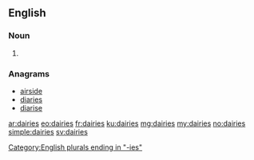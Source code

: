 ==English==

===Noun===
{{head|en|plural}}

# {{plural of|dairy|lang=en}}

===Anagrams===
* [[airside#English|airside]]
* [[diaries#English|diaries]]
* [[diarise#English|diarise]]

[[Category:English plurals ending in "-ies"]]

[[ar:dairies]]
[[eo:dairies]]
[[fr:dairies]]
[[ku:dairies]]
[[mg:dairies]]
[[my:dairies]]
[[no:dairies]]
[[simple:dairies]]
[[sv:dairies]]